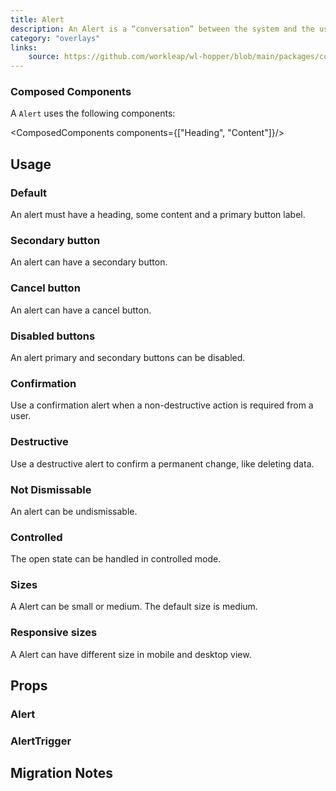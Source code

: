 ```yaml
---
title: Alert
description: An Alert is a “conversation” between the system and the user. It is prompted when the system needs input from the user or to give the user urgent information concerning their current workflow.
category: "overlays"
links:
    source: https://github.com/workleap/wl-hopper/blob/main/packages/components/src/Alert/src/Alert.tsx
---
```


<Example src="Alert/docs/preview" isOpen />

### Composed Components

A `Alert` uses the following components:

<ComposedComponents components={["Heading", "Content"]}/>

## Usage

### Default

An alert must have a heading, some content and a primary button label.

<Example src="Alert/docs/default" />

### Secondary button

An alert can have a secondary button.

<Example src="Alert/docs/secondary" />

### Cancel button

An alert can have a cancel button.

<Example src="Alert/docs/cancel" />

### Disabled buttons

An alert primary and secondary buttons can be disabled.

<Example src="Alert/docs/disabled" />

### Confirmation

Use a confirmation alert when a non-destructive action is required from a user.

<Example src="Alert/docs/confirmation" />

### Destructive

Use a destructive alert to confirm a permanent change, like deleting data.

<Example src="Alert/docs/destructive" />

### Not Dismissable

An alert can be undismissable.

<Example src="Alert/docs/undismissable" />

### Controlled

The open state can be handled in controlled mode.

<Example src="Alert/docs/controlled" />

### Sizes

A Alert can be small or medium. The default size is medium.

<Example src="Alert/docs/sizes" />

### Responsive sizes

A Alert can have different size in mobile and desktop view.

<Example src="Alert/docs/responsive-sizes" />

## Props

### Alert

<PropTable component="Alert" />

### AlertTrigger

<PropTable component="AlertTrigger" />

## Migration Notes

<MigrateGuide src="Alert/docs/migration-notes" />
